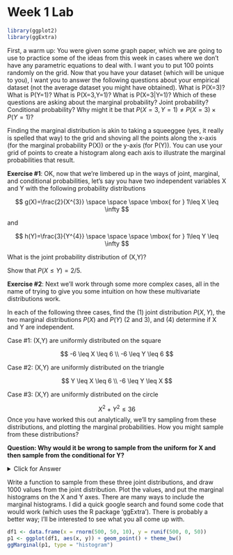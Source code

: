 Week 1 Lab
========================================================

```r
library(ggplot2)
library(ggExtra)
```

First, a warm up: You were given some graph paper, which we are going to use to practice some of the ideas from this week in cases where we don't have any parametric equations to deal with. I want you to put 100 points randomly on the grid. Now that you have your dataset (which will be unique to you), I want you to answer the following questions about your empirical dataset (not the average dataset you might have obtained). What is P(X=3)? What is P(Y=1)? What is P(X=3,Y=1)? What is P(X=3|Y=1)? Which of these questions are asking about the marginal probability? Joint probability? Conditional probability? Why might it be that $P(X=3,Y=1) \neq P(X=3) \times P(Y=1)$?

Finding the marginal distribution is akin to taking a squeeggee (yes, it really is spelled that way) to the grid and shoving all the points along the x-axis (for the marginal probability P(X)) or the y-axis (for P(Y)). You can use your grid of points to create a histogram along each axis to illustrate the marginal probabilities that result.

**Exercise #1**: OK, now that we're limbered up in the ways of joint, marginal, and conditional probabilities, let’s say you have two independent variables X and Y with the following probability distributions

$$
g(X)=\frac{2}{X^{3}} \space \space \space \mbox{ for } 1\leq X \leq \infty
$$

and

$$
h(Y)=\frac{3}{Y^{4}} \space \space \space \mbox{ for } 1\leq Y \leq \infty
$$

What is the joint probability distribution of (X,Y)?

Show that $P(X\leq Y) = 2/5$.

**Exercise #2**: Next we’ll work through some more complex cases, all in the name of trying to give you some intuition on how these multivariate distributions work.

In each of the following three cases, find the (1) joint distribution $P(X,Y)$, the two marginal distributions $P(X)$ and $P(Y)$ (2 and 3), and (4) determine if X and Y are independent.

Case #1: (X,Y) are uniformly distributed on the square 

$$
-6 \leq X \leq 6 \\
-6 \leq Y \leq 6
$$

Case #2: (X,Y) are uniformly distributed on the triangle 

$$
Y \leq X \leq 6 \\
-6 \leq Y \leq X
$$

Case #3: (X,Y) are uniformly distributed on the circle 

$$
X^2+Y^2 \leq 36
$$
Once you have worked this out analytically, we’ll try sampling from these distributions, and plotting the marginal probabilities. How you might sample from these distributions? 

**Question: Why would it be wrong to sample from the uniform for X and then sample from the conditional for Y?**

<details>
  <summary>Click for Answer</summary>
<span style="color: blueviolet;">
Consider for a moment Case #2, where you are sampling on the lower left hand triangle described. If you sampled using the Unif(-6,6) for X, and then sampled for Y, you would have the same number of points in the X interval (-6,-5) as you do (5,6), but those points would be squished into a tiny wedge on the left hand side of the triangle and spread out on the right hand side, so the *density* of points would be higher on the left hand side and lower on the right hand side, thus violating the goal to have the points spread uniformally in two-dimensional space. 

```r
knitr::include_graphics('SequentialTriangle.png')
```

This issue comes up in a very important context in ecology. Consider for a moment the following example: You are studying birds and you want to model the number that are either absent from an island, present but not breeding, and present and breeding. You don't know anything about which state a species is in, so you might think that the best approach would be to flip a coin for "Are you present"? And then, conditional on being present, you could flip another coin for "Are you breeding"? This *seems* like a good way to sample from the distribution when you have no information. **But**, the problem is that if you sample 100 times, ~50$\%$ of the samples will be "Absent", 25$\%$ will be "Present but not breeding", and 25$\%$ will be "Present and breeding". So doing two sequential draws gives too much weight (arguably) to the "Absent" state, because if you were to partition the draws evenly between all three possible states, they should all end up with ~33$\%$. This is very analogous to the sequential drawing for X and Y, in that drawing X first, and then Y|X does not actually spread the points out evenly as you would expect.
</span>
</details> 

Write a function to sample from these three joint distributions, and draw 1000 values from the joint distribution. Plot the values, and put the marginal histograms on the X and Y axes. There are many ways to include the marginal histograms. I did a quick google search and found some code that would work (which uses the R package ‘ggExtra’). There is probably a better way; I’ll be interested to see what you all come up with.

```r
df1 <- data.frame(x = rnorm(500, 50, 10), y = runif(500, 0, 50))
p1 <- ggplot(df1, aes(x, y)) + geom_point() + theme_bw()
ggMarginal(p1, type = "histogram")
```

